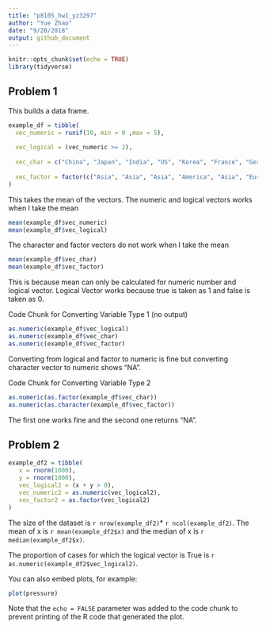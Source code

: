 ```yaml
---
title: "p8105_hw1_yz3297"
author: "Yue Zhao"
date: "9/20/2018"
output: github_document
---
```

```r
knitr::opts_chunk$set(echo = TRUE)
library(tidyverse)
```



## Problem 1
This builds a data frame.
```r
example_df = tibble(
  vec_numeric = runif(10, min = 0 ,max = 5),
  
  vec_logical = (vec_numeric >= 2),
  
  vec_char = c("China", "Japan", "India", "US", "Korea", "France", "Germany", "Qatar", "Brazil", "England"),
  
  vec_factor = factor(c("Asia", "Asia", "Asia", "America", "Asia", "Europe", "Europe", "Asia", "America", "Europe"))
)
```



This takes the mean of the vectors.
The numeric and logical vectors works when I take the mean
```r
mean(example_df$vec_numeric)
mean(example_df$vec_logical)
```


The character and factor vectors do not work when I take the mean
```r
mean(example_df$vec_char)
mean(example_df$vec_factor)
```

This is because mean can only be calculated for numeric number and logical vector. 
Logical Vector works because true is taken as 1 and false is taken as 0.



Code Chunk for Converting Variable Type 1 (no output)
```r
as.numeric(example_df$vec_logical)
as.numeric(example_df$vec_char)
as.numeric(example_df$vec_factor)
```

Converting from logical and factor to numeric is fine but converting character vector to numeric shows "NA".



Code Chunk for Converting Variable Type 2
```r
as.numeric(as.factor(example_df$vec_char))
as.numeric(as.character(example_df$vec_factor))
```

The first one works fine and the second one returns "NA".


## Problem 2

```r
example_df2 = tibble(
   x = rnorm(1000),
   y = rnorm(1000),
   vec_logical2 = (x + y > 0),
   vec_numeric2 = as.numeric(vec_logical2),
   vec_factor2 = as.factor(vec_logical2)
)
```

The size of the dataset is 
`r nrow(example_df2)`* `r ncol(example_df2)`.
The mean of x is `r mean(example_df2$x)` and the median of x is `r median(example_df2$x)`.

The proportion of cases for which the logical vector is True is `r as.numeric(example_df2$vec_logical2)`.
















You can also embed plots, for example:

```r
plot(pressure)
```

Note that the `echo = FALSE` parameter was added to the code chunk to prevent printing of the R code that generated the plot.
